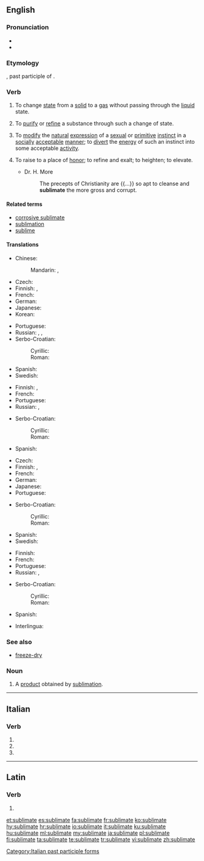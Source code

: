 ==English==
{{was wotd|2006|September|3}}

===Pronunciation===
* {{IPA|/ˈsʌblɪmeɪt/|lang=en}}
* {{audio|en-us-sublimate.ogg|Audio (US)|lang=en}}

===Etymology===
{{etyl|la|en}} {{lena}} {{term|sublimatus|lang=la}}, past participle of {{term|sublimare|lang=la||to raise, elevate}}.

===Verb===
{{en-verb|sublimat}}

# {{context|ambitransitive|physics|lang=en}} To change [[state]] from a [[solid]] to a [[gas]] without passing through the [[liquid]] state.
# To [[purify]] or [[refine]] a substance through such a change of state.
# {{context|transitive|psychoanalysis|lang=en}} To [[modify]] the [[natural]] [[expression]] of a [[sexual]] or [[primitive]] [[instinct]] in a [[socially]] [[acceptable]] [[manner]]; to [[divert]] the [[energy]] of such an instinct into some acceptable [[activity]].
# {{context|archaic|lang=en}} To raise to a place of [[honor]]; to refine and exalt; to heighten; to elevate.
#* Dr. H. More
#*: The precepts of Christianity are {{...}} so apt to cleanse and '''sublimate''' the more gross and corrupt.

====Related terms====
* [[corrosive sublimate]]
* [[sublimation]]
* [[sublime]]

====Translations====
{{trans-top|to change from solid to gas}}
* Chinese:
*: Mandarin: {{t+|cmn|升華|sc=Hani}}, {{t+|cmn|升华|tr=shēnghuá|sc=Hani}}
* Czech: {{t|cs|sublimovat}}
* Finnish: {{t|fi|sublimoitua}} {{qualifier|intr.}}, {{t|fi|sublimoida}} {{qualifier|tr.}}
* French: {{t+|fr|sublimer}}
* German: {{t+|de|sublimieren}}
* Japanese: {{t+|ja|昇華|alt=昇華させる|tr=shōka saseru}}
* Korean: {{t+|ko|승화하다|sc=Kore}}
{{trans-mid}}
* Portuguese: {{t+|pt|sublimar}}
* Russian: {{t+|ru|сублими́ровать|impf|pf}}, {{t+|ru|возгоня́ть|impf}}, {{t+|ru|возгна́ть|pf}}
* Serbo-Croatian:
*: Cyrillic: {{t|sh|сублимирати}}
*: Roman: {{t|sh|sublimirati}}
* Spanish: {{t+|es|sublimar}}
* Swedish: {{t|sv|sublimera}}
{{trans-bottom}}

{{trans-top|to purify or refine by sublimation}}
* Finnish: {{t|fi|sublimoida}}, {{t+|fi|haihduttaa}}
* French: {{t+|fr|sublimer}}
* Portuguese: {{t+|pt|sublimar}}
* Russian: {{t+|ru|очища́ть|impf}}, {{t+|ru|очи́стить|pf}}
{{trans-mid}}
* Serbo-Croatian:
*: Cyrillic: {{t|sh|сублимирати}}
*: Roman: {{t|sh|sublimirati}}
* Spanish: {{t+|es|sublimar}}
{{trans-bottom}}

{{trans-top|psychoanalysis}}
* Czech: {{t|cs|sublimovat}}
* Finnish: {{t|fi|sublimoida}}, {{t|fi|ylevöittää}}
* French: {{t+|fr|sublimer}}
* German: {{t+|de|sublimieren}}
* Japanese: {{t+|ja|昇華|alt=昇華させる|tr=shōka saseru}}
* Portuguese: {{t+|pt|sublimar}}
{{trans-mid}}
* Serbo-Croatian:
*: Cyrillic: {{t|sh|сублимирати}}
*: Roman: {{t|sh|sublimirati}}
* Spanish: {{t+|es|sublimar}}
* Swedish: {{t|sv|sublimera}}
{{trans-bottom}}

{{trans-top|to raise to a place of honor}}
* Finnish: {{t|fi|ylevöittää}}
* French: {{t+|fr|honorer}}
* Portuguese: {{t+|pt|sublimar}}
* Russian: {{t+|ru|возвыша́ть}}, {{t+|ru|возвы́сить|pf}}
{{trans-mid}}
* Serbo-Croatian:
*: Cyrillic: {{t|sh|сублимирати}}
*: Roman: {{t|sh|sublimirati}}
* Spanish: {{t+|es|sublimar}}
{{trans-bottom}}

{{checktrans-top}}
* Interlingua: {{t-check|ia|sublimar}}
{{trans-bottom}}

===See also===
* [[freeze-dry]]

===Noun===
{{en-noun}}

# {{context|chemistry|lang=en}} A [[product]] obtained by [[sublimation]].

----

==Italian==

===Verb===
{{head|it|verb form}}

# {{inflection of|sublimare||2|p|pres|indc|lang=it}}
# {{inflection of|sublimare||2|p|impr|lang=it}}
# {{feminine plural of|sublimato|lang=it}}

[[Category:Italian past participle forms]]

----

==Latin==

===Verb===
{{la-verb-form|sublīmāte}}

# {{inflection of|sublīmō||2|p|pres|actv|impr|lang=la}}

[[et:sublimate]]
[[es:sublimate]]
[[fa:sublimate]]
[[fr:sublimate]]
[[ko:sublimate]]
[[hy:sublimate]]
[[hr:sublimate]]
[[io:sublimate]]
[[it:sublimate]]
[[ku:sublimate]]
[[hu:sublimate]]
[[ml:sublimate]]
[[my:sublimate]]
[[ja:sublimate]]
[[pl:sublimate]]
[[fi:sublimate]]
[[ta:sublimate]]
[[te:sublimate]]
[[tr:sublimate]]
[[vi:sublimate]]
[[zh:sublimate]]